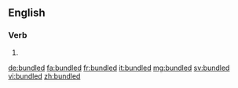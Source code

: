 ==English==

===Verb===
{{head|en}}

# {{en-past of|bundle}}

[[de:bundled]]
[[fa:bundled]]
[[fr:bundled]]
[[it:bundled]]
[[mg:bundled]]
[[sv:bundled]]
[[vi:bundled]]
[[zh:bundled]]